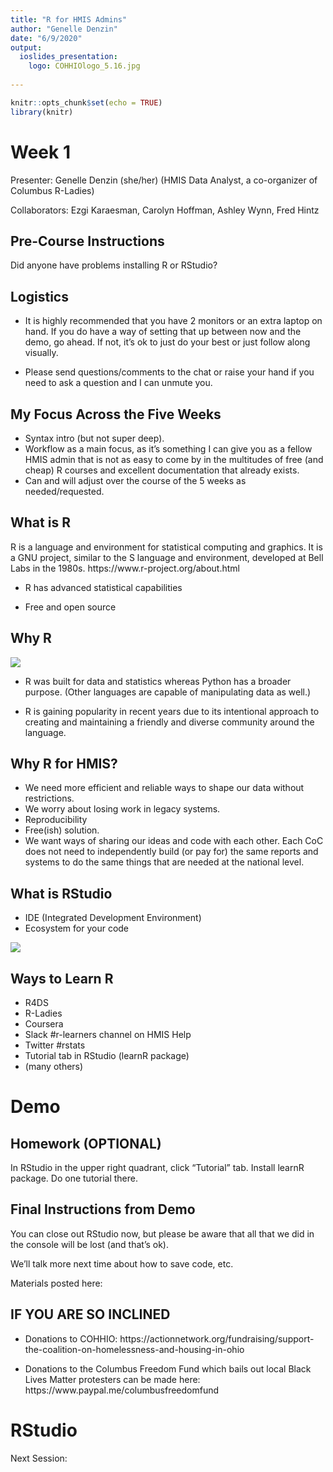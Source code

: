 ```yaml
---
title: "R for HMIS Admins"
author: "Genelle Denzin"
date: "6/9/2020"
output: 
  ioslides_presentation:
    logo: COHHIOlogo_5.16.jpg
    
---
```


```r
knitr::opts_chunk$set(echo = TRUE)
library(knitr)
```

# Week 1

Presenter: Genelle Denzin (she/her)
(HMIS Data Analyst, a co-organizer of Columbus R-Ladies)

Collaborators: Ezgi Karaesman, Carolyn Hoffman, Ashley Wynn, Fred Hintz

## Pre-Course Instructions

Did anyone have problems installing R or RStudio?

## Logistics

- It is highly recommended that you have 2 monitors or an extra laptop on hand. If you do have a way of setting that up between now and the demo, go ahead. If not, it's ok to just do your best or just follow along visually.

- Please send questions/comments to the chat or raise your hand if you need to ask a question and I can unmute you.

## My Focus Across the Five Weeks

- Syntax intro (but not super deep).
- Workflow as a main focus, as it's something I can give you as a fellow HMIS admin that is not as easy to come by in the multitudes of free (and cheap) R courses and excellent documentation that already exists.
- Can and will adjust over the course of the 5 weeks as needed/requested.

## What is R

R is a language and environment for statistical computing and graphics. It is a GNU project, similar to the S language and environment, developed at Bell Labs in the 1980s.
https://www.r-project.org/about.html

- R has advanced statistical capabilities

- Free and open source

## Why R

![](images/Rlogo.png)

- R was built for data and statistics whereas Python has a broader purpose. (Other languages are capable of manipulating data as well.)

- R is gaining popularity in recent years due to its intentional approach to creating and maintaining a friendly and diverse community around the language.


## Why R for HMIS?

- We need more efficient and reliable ways to shape our data without restrictions. 
- We worry about losing work in legacy systems. 
- Reproducibility
- Free(ish) solution. 
- We want ways of sharing our ideas and code with each other. Each CoC does not need to independently build (or pay for) the same reports and systems to do the same things that are needed at the national level. 

## What is RStudio

- IDE (Integrated Development Environment)
- Ecosystem for your code

![](images/room.jpg)


## Ways to Learn R 

- R4DS
- R-Ladies
- Coursera
- Slack #r-learners channel on HMIS Help
- Twitter #rstats
- Tutorial tab in RStudio (learnR package)
- (many others)

# Demo

## Homework (OPTIONAL)

In RStudio in the upper right quadrant, click "Tutorial" tab. Install learnR package. Do one tutorial there.

## Final Instructions from Demo

You can close out RStudio now, but please be aware that all that we did in the console will be lost (and that's ok).

We'll talk more next time about how to save code, etc.

Materials posted here: 

## IF YOU ARE SO INCLINED

- Donations to COHHIO: https://actionnetwork.org/fundraising/support-the-coalition-on-homelessness-and-housing-in-ohio

- Donations to the Columbus Freedom Fund which bails out local Black Lives Matter protesters can be made here: https://www.paypal.me/columbusfreedomfund

# RStudio

Next Session:
